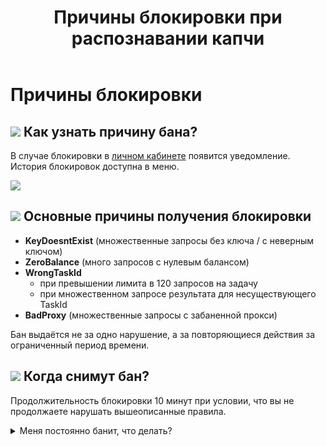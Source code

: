 ﻿---
sidebar_position: 9
sidebar_label: Причины блокировки
title: "Причины блокировки при распознавании капчи"
description: "Как узнать причину бана при распознавании капчи с помощью API сервиса Capmonster Cloud? Читайте о причинах блокировки при обходе капч в документации сервиса."
---


<ArticleHead slug="api/block-reason" />

# Причины блокировки
##  ![](./images/block-reason/Aspose.Words.bbd9194a-7e5f-4818-92e0-dfa2931e5a81.001.png) Как узнать причину бана?
В случае блокировки в [личном кабинете](https://capmonster.cloud/Dashboard) появится уведомление.
История блокировок доступна в меню.

![](./images/block-reason/Aspose.Words.bbd9194a-7e5f-4818-92e0-dfa2931e5a81.002.png) 
## ![](./images/block-reason/Aspose.Words.bbd9194a-7e5f-4818-92e0-dfa2931e5a81.003.png) Основные причины получения блокировки
- **KeyDoesntExist** (множественные запросы без ключа / с неверным ключом)
- **ZeroBalance** (много запросов с нулевым балансом)
- **WrongTaskId**
  - при превышении лимита в 120 запросов на задачу
  - при множественном запросе результата для несуществующего TaskId
- **BadProxy** (множественные запросы с забаненной прокси)

Бан выдаётся не за одно нарушение, а за повторяющиеся действия за ограниченный период времени. 
## ![](./images/block-reason/Aspose.Words.bbd9194a-7e5f-4818-92e0-dfa2931e5a81.004.png) Когда снимут бан?
Продолжительность блокировки 10 минут при условии, что вы не продолжаете нарушать вышеописанные правила.


<details>
  <summary>
    Меня постоянно банит, что делать?
  </summary>

Это происходит из-за того, что ваше приложение\скрипт отправляет множественные некорректные запросы на API. 

**Я пользователь**

Если вы не являетесь разработчиком данного приложения\скрипта, которое отправляет капчи, свяжитесь с их службой поддержки и объясните, что сервис распознавания капчи блокирует вас за множественные некорректные запросы (см. расшифровку причины бана). 

**Я разработчик**

Если вы разработчик, внесите изменения самостоятельно в соответствии с правилами и лимитами:
- Убедитесь, что ваше приложение или скрипт отправляет корректные запросы к API. Проверьте правильность всех параметров, включая ключи, идентификаторы задач и другие необходимые данные.

- Соблюдайте лимиты на количество запросов на задачу и другие ограничения, установленные сервисом распознавания капчи. Если ваше приложение отправляет слишком много запросов, это может привести к блокировке.

- Убедитесь, что вы используете надежные прокси-серверы, чтобы избежать блокировок из-за использования забаненных прокси.

Ознакомиться с примерами корректных запросов можно в разделе [Типы капч](https://docs.capmonster.cloud/ru/docs/captchas).
  </details>


